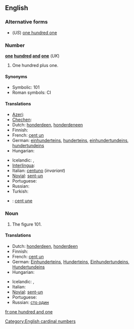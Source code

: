 ==English==

===Alternative forms===
* (''US'') [[one hundred one]]

===Number===
'''[[one]] [[hundred]] [[and]] [[one]]''' (''UK'')

# One hundred plus one.

====Synonyms====
* Symbolic: 101
* Roman symbols: CI

====Translations====
{{trans-top|one hundred plus one}}
* [[Azeri]]: {{t|az|yüz bir}}
* [[Chechen]]: {{tø|ce|бIе цхьаъ|tr=bje cxha’}}
* Dutch: [[honderdeen]], [[honderdeneen]]
* Finnish: {{t+|fi|satayksi}}
* French: [[cent un]] {{m}}
* German: [[einhunderteins]], [[hunderteins]], [[einhundertundeins]], [[hundertundeins]]
* Hungarian: {{t+|hu|százegy}}
{{trans-mid}}
* Icelandic: {{t+|is|hundrað og einn|m}}, {{t|is|eitthundrað og einn|m}}
* [[Interlingua]]: {{t|ia|cento un}}
* Italian: [[centuno]] (''invariant'')
* [[Novial]]: [[sent-un]]
* Portuguese: {{t-|pt|cento e um}}
* Russian: {{t|ru|сто один|tr=sto odín}}
* Turkish: {{t|tr|yüz bir}}
{{trans-bottom}}

{{checktrans-top}}
* {{ttbc|fr}}: [[cent une]] {{f}}
{{trans-mid}}
{{trans-bottom}}

===Noun===
{{en-noun|sg=[[one]] [[hundred]] [[and]] [[one]]|-}}

# The figure 101.

====Translations====
{{trans-top|figure 101}}
* Dutch: [[honderdeen]], [[honderdeen]]
* Finnish: {{t+|fi|satayksi}}
* French: [[cent un]] {{m}}
* German: [[Einhunderteins]], [[Hunderteins]], [[Einhundertundeins]], [[Hundertundeins]]
* Hungarian: {{t+|hu|százegy}}
{{trans-mid}}
* Icelandic: {{t+|is|hundrað og einn|m}}, {{t|is|eitthundrað og einn|m}}
* Italian: {{t-|it|centuno}}
* [[Novial]]: [[sent-un]]
* Portuguese: {{t-|pt|cento e um}}
* Russian: [[сто один]]
{{trans-bottom}}

[[Category:English cardinal numbers]]

[[fr:one hundred and one]]